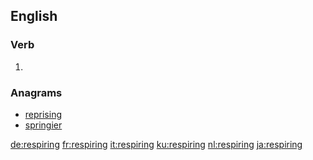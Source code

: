 ==English==

===Verb===
{{head|en|present participle}}

# {{present participle of|respire|lang=en|nocat=1}}

===Anagrams===
* [[reprising#English|reprising]]
* [[springier#English|springier]]

[[de:respiring]]
[[fr:respiring]]
[[it:respiring]]
[[ku:respiring]]
[[nl:respiring]]
[[ja:respiring]]